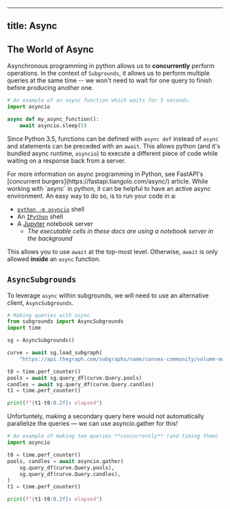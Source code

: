 
---
title:  Async
---



## The World of Async

Asynchronous programming in python allows us to **concurrently** perform operations. In the context of `Subgrounds`, it allows us to perform multiple queries at the same time -- we won't need to wait for one query to finish before producing another one.

```python copy
# An example of an async function which waits for 5 seconds.
import asyncio

async def my_async_function():
    await asyncio.sleep(5)
```

Since Python 3.5, functions can be defined with `async def` instead of `async` and statements can be preceded with an `await`. This allows python (and it's bundled async runtime, `asyncio`) to execute a different piece of code while waiting on a response back from a server.

<Callout type="info">
For more information on async programming in Python, see FastAPI's [concurrent burgers](https://fastapi.tiangolo.com/async/) article.

</Callout>

<Callout type="default">
While working with `async` in python, it can be helpful to have an active async environment. An easy way to do so, is to run your code in a:

- [`python -m asyncio`](https://docs.python.org/3.11/library/asyncio.html#module-asyncio) shell
- An [`IPython`](https://ipython.readthedocs.io/en/stable/) shell
- A [Jupyter](https://jupyter.org) notebook server
  - *The executable cells in these docs are using a notebook server in the background*

This allows you to use `await` at the top-most level. Otherwise, `await` is only allowed **inside** an `async` function.

</Callout>

## `AsyncSubgrounds`

To leverage `async` within subgrounds, we will need to use an alternative client, `AsyncSubgrounds`.

```python copy
# Making queries with async
from subgrounds import AsyncSubgrounds
import time

sg = AsyncSubgrounds()

curve = await sg.load_subgraph(
    "https://api.thegraph.com/subgraphs/name/convex-community/volume-mainnet")

t0 = time.perf_counter()
pools = await sg.query_df(curve.Query.pools)
candles = await sg.query_df(curve.Query.candles)
t1 = time.perf_counter()

print(f"{t1-t0:0.2f}s elapsed")
```

Unfortuntely, making a secondary query here would *not* automatically parallelize the queries — we can use asyncio.gather for this!

```python copy
# An example of making two queries **concurrently** (and timing them)
import asyncio

t0 = time.perf_counter()
pools, candles = await asyncio.gather(
    sg.query_df(curve.Query.pools), 
    sg.query_df(curve.Query.candles),
)
t1 = time.perf_counter()

print(f"{t1-t0:0.2f}s elapsed")
```
